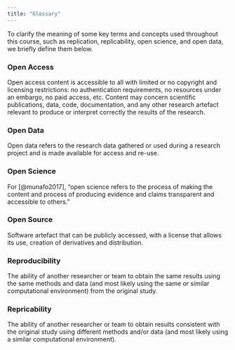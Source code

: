 ```yaml
---
title: "Glossary"
---
```


To clarify the meaning of some key terms and concepts used throughout this course, such as replication, replicability, open science, and open data, we briefly define them below.

### Open Access

Open access content is accessible to all with limited or no copyright and licensing restrictions: no authentication requirements, no resources under an embargo, no paid access, etc. Content may concern scientific publications, data, code, documentation, and any other research artefact relevant to produce or interpret correctly the results of the research. 

### Open Data

Open data refers to the research data gathered or used during a research project and is made available for access and re-use.

### Open Science

For [@munafo2017], "open science refers to the process of making the content and process of producing evidence and claims transparent and accessible to others." 

### Open Source

Software artefact that can be publicly accessed, with a license that allows its use, creation of derivatives and distribution.

### Reproducibility

The ability of another researcher or team to obtain the same results using the same methods and data (and most likely using the same or similar computational environment) from the original study. 

### Repricability

The ability of another researcher or team to obtain results consistent with the original study using different methods and/or data (and most likely using a similar computational environment).
